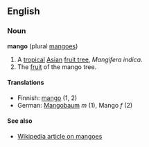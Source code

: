 ==English==

===Noun===
'''mango''' (plural [[mangoes]])

# A [[tropical]] [[Asian]] [[fruit tree]], ''Mangifera indica''.
# The [[fruit]] of the mango tree.

====Translations====
*Finnish: [[mango]] (1, 2)
*German: [[Mangobaum]] ''m'' (1), Mango ''f'' (2)

====See also====
*[[w:Mango|Wikipedia article on mangoes]]